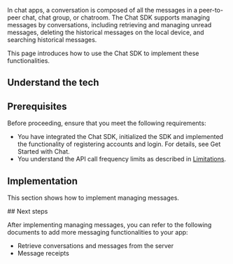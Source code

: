 
<PlatformWrapper platform="web">
<NoMessage />
</PlatformWrapper>

<PlatformWrapper notAllowed="web">

In chat apps, a conversation is composed of all the messages in a peer-to-peer chat, chat group, or chatroom. The Chat SDK supports managing messages by conversations, including retrieving and managing unread messages, deleting the historical messages on the local device, and searching historical messages.

This page introduces how to use the Chat SDK to implement these functionalities.

## Understand the tech

<Understand />

## Prerequisites

Before proceeding, ensure that you meet the following requirements:

- You have integrated the Chat SDK, initialized the SDK and implemented the functionality of registering accounts and login. For details, see <Link to="/agora-chat/get-started/get-started-sdk">Get Started with Chat</Link>.
- You understand the API call frequency limits as described in [Limitations](/agora-chat/reference/limitations).

## Implementation

This section shows how to implement managing messages.

<ProjectImplement />

<PlatformWrapper notAllowed="ios">
## Next steps

After implementing managing messages, you can refer to the following documents to add more messaging functionalities to your app:

- <Link to="../messages/retrieve-messages">Retrieve conversations and messages from the server</Link>
- <Link to="../messages/message-receipts">Message receipts</Link>
</PlatformWrapper>

</PlatformWrapper>